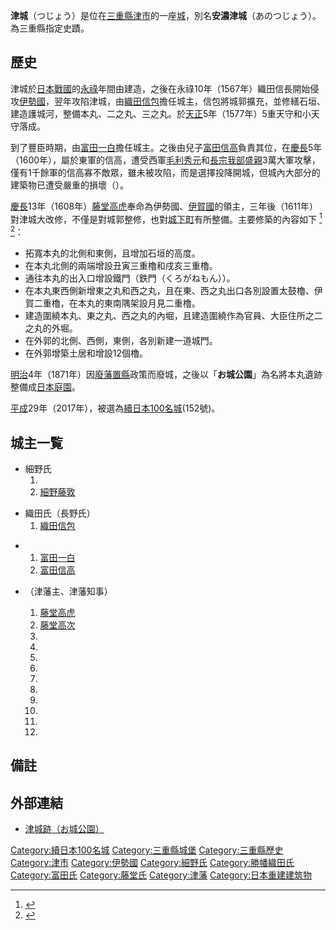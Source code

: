{{日本城郭概要表|
nihongo = 津城|
hiragana = つじょう|
romaji = Tsu-jō|
img = File:140405 Tsu Castle Tsu MIe pref Japan16s3.jpg|
img_capt = 津城遺址{{Infobox mapframe|tyep=shape|zoom=14|frame-width=260}}|
img_width =260px|
name = 津城|
pref = 三重縣|
ar_called = 安濃津城|
struct = 輪郭式[[平城_(城郭分類)|平城]]|
tower_struct = 5重(織田時期)|
builders = [[細野藤敦|細野藤敦]]|
build_y = [[永祿|永祿]]時期（1558～1570年）|
revamp = [[織田信包|織田信包]]、[[藤堂高虎|藤堂高虎]]|
rulers = 細野氏、織田氏、富田氏、藤堂氏|
reject_y = [[明治|明治]]4年（1871年）|
remains = 石垣、堀|
rebuilding things = 隅櫓|
cultural asset = 三重縣指定史蹟|
location = {{Coord|34|43|3.96|N|136|30|27.57|E|scale:60000}}|
}}

'''津城'''（つじょう）是位在[[三重縣|三重縣]][[津市_(日本)|津市]]的一座[[城_(日本)|城]]，別名'''安濃津城'''（あのつじょう）。為三重縣指定史蹟。

== 歷史 ==
津城於[[戰國時代_(日本)|日本戰國]]的[[永祿|永祿]]年間由{{link-ja|細野藤光|細野藤光}}建造，之後在永祿10年（1567年）織田信長開始侵攻[[伊勢國|伊勢國]]，翌年攻陷津城，由[[織田信包|織田信包]]擔任城主，信包將城郭擴充，並修繕石垣、建造護城河，整備本丸、二之丸、三之丸。於[[天正_(日本)|天正]]5年（1577年）5重天守和小天守落成。

到了豐臣時期，由[[富田一白|富田一白]]擔任城主。之後由兒子[[富田信高|富田信高]]負責其位，在[[慶長|慶長]]5年（1600年），屬於東軍的信高，遭受西軍[[毛利秀元|毛利秀元]]和[[長宗我部盛親|長宗我部盛親]]3萬大軍攻擊，僅有1千餘軍的信高寡不敵眾，雖未被攻陷，而是選擇投降開城，但城內大部分的建築物已遭受嚴重的損壞（{{link-ja|安濃津城之戰|安濃津城の戦}}）。

[[慶長|慶長]]13年（1608年）[[藤堂高虎|藤堂高虎]]奉命為伊勢國、[[伊賀國|伊賀國]]的領主，三年後（1611年）對津城大改修，不僅是對城郭整修，也對[[城下町|城下町]]有所整備。主要修築的內容如下
<ref>{{Cite web |url=https://www.tsukanko.jp/pdf/pamphlet/pamphlet_tanken.pdf?v20210416 |title=津城·城下町探検 |access-date=2021-08-08 |archive-date=2021-08-07 |archive-url=https://web.archive.org/web/20210807000000/https://www.tsukanko.jp/pdf/pamphlet/pamphlet_tanken.pdf?v20210416 |dead-url=no }}</ref>
<ref>{{Cite web |url=https://www.info.city.tsu.mie.jp/www/contents/1001000011144/index.html |title=津城の大改修 |access-date=2021-08-08 |archive-date=2021-08-08 |archive-url=https://web.archive.org/web/20210808125441/https://www.info.city.tsu.mie.jp/www/contents/1001000011144/index.html |dead-url=no }}</ref>：

* 拓寬本丸的北側和東側，且增加石垣的高度。
* 在本丸北側的兩端增設丑寅三重櫓和戌亥三重櫓。
* 通往本丸的出入口增設鐵門（鉄門（くろがねもん））。
* 在本丸東西側新增東之丸和西之丸，且在東、西之丸出口各別設置太鼓櫓、伊賀二重櫓，在本丸的東南隅架設月見二重櫓。
* 建造圍繞本丸、東之丸、西之丸的內堀，且建造圍繞作為官員、大臣住所之二之丸的外堀。
* 在外郭的北側、西側，東側，各別新建一道城門。
* 在外郭增築土居和增設12個櫓。

[[明治|明治]]4年（1871年）因[[廢藩置縣|廢藩置縣]]政策而廢城，之後以「'''お城公園'''」為名將本丸遺跡整備成[[日本庭園|日本庭園]]。

[[平成|平成]]29年（2017年），被選為[[續日本100名城|續日本100名城]](152號)。

== 城主一覧 ==
*細野氏
*#{{link-ja|細野藤光|細野藤光}}
*#[[細野藤敦|細野藤敦]]

*織田氏（長野氏）
*#[[織田信包|織田信包]]

*{{link-ja|富田氏|富田氏}}
*#[[富田一白|富田一白]]
*#[[富田信高|富田信高]]

*{{link-ja|藤堂氏|藤堂氏}}（津藩主、津藩知事）
*#[[藤堂高虎|藤堂高虎]]
*#[[藤堂高次|藤堂高次]]
*#{{link-ja|藤堂高久|藤堂高久}}
*#{{link-ja|藤堂高睦|藤堂高睦}}
*#{{link-ja|藤堂高敏|藤堂高敏}}
*#{{link-ja|藤堂高治|藤堂高治}}
*#{{link-ja|藤堂高豐|藤堂高豊}}
*#{{link-ja|藤堂高悠|藤堂高悠}}
*#{{link-ja|藤堂高嶷|藤堂高嶷}}
*#{{link-ja|藤堂高兌|藤堂高兌}}
*#{{link-ja|藤堂高猷|藤堂高猷}}
*#{{link-ja|藤堂高潔|藤堂高潔}}

== 備註 ==
{{Reflist}}

==外部連結==
* [https://www.tsukanko.jp/spot/25/ 津城跡（お城公園）] {{Wayback|url=https://www.tsukanko.jp/spot/25/ |date=20211112110751 }}

{{DEFAULTSORT:Tsu jou}}
{{續日本100名城}}
[[Category:續日本100名城|Category:續日本100名城]]
[[Category:三重縣城堡|Category:三重縣城堡]]
[[Category:三重縣歷史|Category:三重縣歷史]]
[[Category:津市|Category:津市]]
[[Category:伊勢國|Category:伊勢國]]
[[Category:細野氏|Category:細野氏]]
[[Category:勝幡織田氏|Category:勝幡織田氏]]
[[Category:富田氏|Category:富田氏]]
[[Category:藤堂氏|Category:藤堂氏]]
[[Category:津藩|Category:津藩]]
[[Category:日本重建建筑物|Category:日本重建建筑物]]
